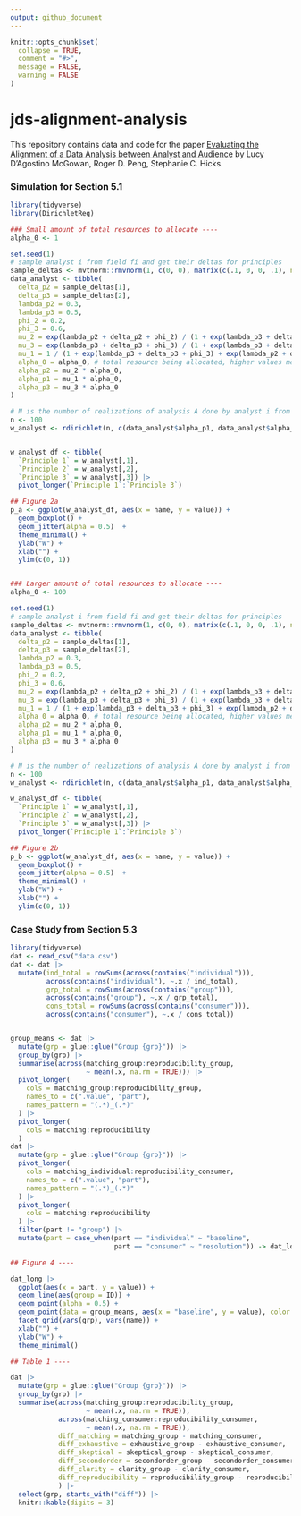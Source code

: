 ```yaml
---
output: github_document
---
```


<!-- README.md is generated from README.Rmd. Please edit that file -->

```r
knitr::opts_chunk$set(
  collapse = TRUE,
  comment = "#>",
  message = FALSE,
  warning = FALSE
)
```

# jds-alignment-analysis

<!-- badges: start -->
<!-- badges: end -->

This repository contains data and code for the paper [Evaluating the Alignment of a Data Analysis between Analyst and Audience](https://arxiv.org/abs/2312.07616) by Lucy D'Agostino McGowan, Roger D. Peng, Stephanie C. Hicks.

### Simulation for Section 5.1 

```r
library(tidyverse)
library(DirichletReg)

### Small amount of total resources to allocate ----
alpha_0 <- 1

set.seed(1)
# sample analyst i from field fi and get their deltas for principles
sample_deltas <- mvtnorm::rmvnorm(1, c(0, 0), matrix(c(.1, 0, 0, .1), ncol = 2))
data_analyst <- tibble(
  delta_p2 = sample_deltas[1],
  delta_p3 = sample_deltas[2],
  lambda_p2 = 0.3,
  lambda_p3 = 0.5,
  phi_2 = 0.2,
  phi_3 = 0.6,
  mu_2 = exp(lambda_p2 + delta_p2 + phi_2) / (1 + exp(lambda_p3 + delta_p3 + phi_3) + exp(lambda_p2 + delta_p2 + phi_2)),
  mu_3 = exp(lambda_p3 + delta_p3 + phi_3) / (1 + exp(lambda_p3 + delta_p3 + phi_3) + exp(lambda_p2 + delta_p2 + phi_2)),
  mu_1 = 1 / (1 + exp(lambda_p3 + delta_p3 + phi_3) + exp(lambda_p2 + delta_p2 + phi_2)),
  alpha_0 = alpha_0, # total resource being allocated, higher values mean less variability
  alpha_p2 = mu_2 * alpha_0,
  alpha_p1 = mu_1 * alpha_0,
  alpha_p3 = mu_3 * alpha_0
)

# N is the number of realizations of analysis A done by analyst i from field fi
n <- 100
w_analyst <- rdirichlet(n, c(data_analyst$alpha_p1, data_analyst$alpha_p2, data_analyst$alpha_p3))


w_analyst_df <- tibble(
  `Principle 1` = w_analyst[,1],
  `Principle 2` = w_analyst[,2],
  `Principle 3` = w_analyst[,3]) |>
  pivot_longer(`Principle 1`:`Principle 3`)

## Figure 2a
p_a <- ggplot(w_analyst_df, aes(x = name, y = value)) + 
  geom_boxplot() + 
  geom_jitter(alpha = 0.5)  + 
  theme_minimal() + 
  ylab("W") + 
  xlab("") + 
  ylim(c(0, 1))


### Larger amount of total resources to allocate ----
alpha_0 <- 100

set.seed(1)
# sample analyst i from field fi and get their deltas for principles
sample_deltas <- mvtnorm::rmvnorm(1, c(0, 0), matrix(c(.1, 0, 0, .1), ncol = 2))
data_analyst <- tibble(
  delta_p2 = sample_deltas[1],
  delta_p3 = sample_deltas[2],
  lambda_p2 = 0.3,
  lambda_p3 = 0.5,
  phi_2 = 0.2,
  phi_3 = 0.6,
  mu_2 = exp(lambda_p2 + delta_p2 + phi_2) / (1 + exp(lambda_p3 + delta_p3 + phi_3) + exp(lambda_p2 + delta_p2 + phi_2)),
  mu_3 = exp(lambda_p3 + delta_p3 + phi_3) / (1 + exp(lambda_p3 + delta_p3 + phi_3) + exp(lambda_p2 + delta_p2 + phi_2)),
  mu_1 = 1 / (1 + exp(lambda_p3 + delta_p3 + phi_3) + exp(lambda_p2 + delta_p2 + phi_2)),
  alpha_0 = alpha_0, # total resource being allocated, higher values mean less variability
  alpha_p2 = mu_2 * alpha_0,
  alpha_p1 = mu_1 * alpha_0,
  alpha_p3 = mu_3 * alpha_0
)

# N is the number of realizations of analysis A done by analyst i from field fi
n <- 100
w_analyst <- rdirichlet(n, c(data_analyst$alpha_p1, data_analyst$alpha_p2, data_analyst$alpha_p3))

w_analyst_df <- tibble(
  `Principle 1` = w_analyst[,1],
  `Principle 2` = w_analyst[,2],
  `Principle 3` = w_analyst[,3]) |>
  pivot_longer(`Principle 1`:`Principle 3`)

## Figure 2b
p_b <- ggplot(w_analyst_df, aes(x = name, y = value)) + 
  geom_boxplot() + 
  geom_jitter(alpha = 0.5)  + 
  theme_minimal() + 
  ylab("W") + 
  xlab("") + 
  ylim(c(0, 1))
```


### Case Study from Section 5.3

```r
library(tidyverse)
dat <- read_csv("data.csv")
dat <- dat |>
  mutate(ind_total = rowSums(across(contains("individual"))),
         across(contains("individual"), ~.x / ind_total),
         grp_total = rowSums(across(contains("group"))),
         across(contains("group"), ~.x / grp_total),
         cons_total = rowSums(across(contains("consumer"))),
         across(contains("consumer"), ~.x / cons_total))


group_means <- dat |>
  mutate(grp = glue::glue("Group {grp}")) |>
  group_by(grp) |>
  summarise(across(matching_group:reproducibility_group,
                   ~ mean(.x, na.rm = TRUE))) |>
  pivot_longer(
    cols = matching_group:reproducibility_group,
    names_to = c(".value", "part"),
    names_pattern = "(.*)_(.*)"
  ) |>
  pivot_longer(
    cols = matching:reproducibility
  )
dat |>
  mutate(grp = glue::glue("Group {grp}")) |>
  pivot_longer(
    cols = matching_individual:reproducibility_consumer,
    names_to = c(".value", "part"),
    names_pattern = "(.*)_(.*)"
  ) |>
  pivot_longer(
    cols = matching:reproducibility
  ) |>
  filter(part != "group") |>
  mutate(part = case_when(part == "individual" ~ "baseline",
                          part == "consumer" ~ "resolution")) -> dat_long

## Figure 4 ----

dat_long |>
  ggplot(aes(x = part, y = value)) +
  geom_line(aes(group = ID)) +
  geom_point(alpha = 0.5) +
  geom_point(data = group_means, aes(x = "baseline", y = value), color = "cornflower blue", size = 2) +
  facet_grid(vars(grp), vars(name)) +
  xlab("") +
  ylab("W") + 
  theme_minimal()

## Table 1 ----

dat |>
  mutate(grp = glue::glue("Group {grp}")) |>
  group_by(grp) |>
  summarise(across(matching_group:reproducibility_group,
                   ~ mean(.x, na.rm = TRUE)),
            across(matching_consumer:reproducibility_consumer,
                   ~ mean(.x, na.rm = TRUE)),
            diff_matching = matching_group - matching_consumer,
            diff_exhaustive = exhaustive_group - exhaustive_consumer,
            diff_skeptical = skeptical_group - skeptical_consumer,
            diff_secondorder = secondorder_group - secondorder_consumer,
            diff_clarity = clarity_group - clarity_consumer,
            diff_reproducibility = reproducibility_group - reproducibility_consumer
            ) |>
  select(grp, starts_with("diff")) |>
  knitr::kable(digits = 3)

```

